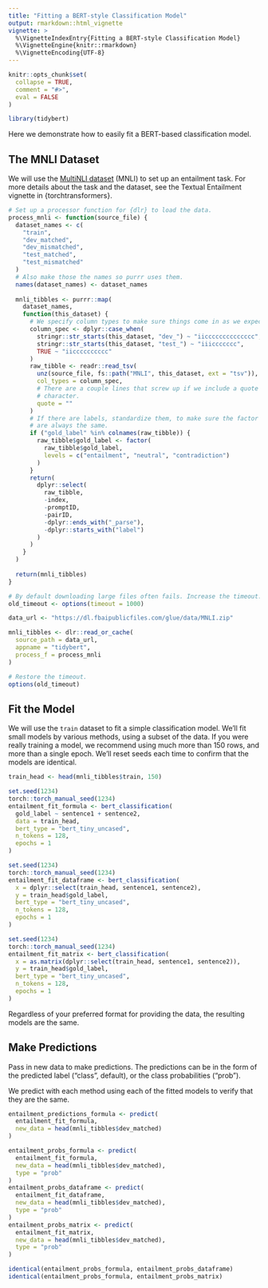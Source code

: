 ```yaml
---
title: "Fitting a BERT-style Classification Model"
output: rmarkdown::html_vignette
vignette: >
  %\VignetteIndexEntry{Fitting a BERT-style Classification Model}
  %\VignetteEngine{knitr::rmarkdown}
  %\VignetteEncoding{UTF-8}
---
```


```r
knitr::opts_chunk$set(
  collapse = TRUE,
  comment = "#>",
  eval = FALSE
)
```

```r
library(tidybert)
```

Here we demonstrate how to easily fit a BERT-based classification model.

## The MNLI Dataset

We will use the [MultiNLI dataset](https://cims.nyu.edu/~sbowman/multinli/) (MNLI) to set up an entailment task. 
For more details about the task and the dataset, see the Textual Entailment vignette in {torchtransformers}.

```r
# Set up a processor function for {dlr} to load the data.
process_mnli <- function(source_file) {
  dataset_names <- c(
    "train",
    "dev_matched",
    "dev_mismatched",
    "test_matched",
    "test_mismatched"
  )
  # Also make those the names so purrr uses them.
  names(dataset_names) <- dataset_names
  
  mnli_tibbles <- purrr::map(
    dataset_names,
    function(this_dataset) {
      # We specify column types to make sure things come in as we expect.
      column_spec <- dplyr::case_when(
        stringr::str_starts(this_dataset, "dev_") ~ "iicccccccccccccc",
        stringr::str_starts(this_dataset, "test_") ~ "iiiccccccc",
        TRUE ~ "iicccccccccc"
      )
      raw_tibble <- readr::read_tsv(
        unz(source_file, fs::path("MNLI", this_dataset, ext = "tsv")),
        col_types = column_spec,
        # There are a couple lines that screw up if we include a quote
        # character.
        quote = ""
      )
      # If there are labels, standardize them, to make sure the factor levels
      # are always the same.
      if ("gold_label" %in% colnames(raw_tibble)) {
        raw_tibble$gold_label <- factor(
          raw_tibble$gold_label,
          levels = c("entailment", "neutral", "contradiction")
        )
      }
      return(
        dplyr::select(
          raw_tibble,
          -index,
          -promptID,
          -pairID,
          -dplyr::ends_with("_parse"),
          -dplyr::starts_with("label")
        )
      )
    }
  )
  
  return(mnli_tibbles)
}

# By default downloading large files often fails. Increase the timeout.
old_timeout <- options(timeout = 1000)

data_url <- "https://dl.fbaipublicfiles.com/glue/data/MNLI.zip"

mnli_tibbles <- dlr::read_or_cache(
  source_path = data_url,
  appname = "tidybert",
  process_f = process_mnli
)

# Restore the timeout.
options(old_timeout)
```

## Fit the Model

We will use the `train` dataset to fit a simple classification model.
We'll fit small models by various methods, using a subset of the data. 
If you were really training a model, we recommend using much more than 150 rows, and more than a single epoch.
We'll reset seeds each time to confirm that the models are identical.

```r
train_head <- head(mnli_tibbles$train, 150)

set.seed(1234)
torch::torch_manual_seed(1234)
entailment_fit_formula <- bert_classification(
  gold_label ~ sentence1 + sentence2, 
  data = train_head,
  bert_type = "bert_tiny_uncased",
  n_tokens = 128,
  epochs = 1
)

set.seed(1234)
torch::torch_manual_seed(1234)
entailment_fit_dataframe <- bert_classification(
  x = dplyr::select(train_head, sentence1, sentence2),
  y = train_head$gold_label,
  bert_type = "bert_tiny_uncased",
  n_tokens = 128,
  epochs = 1
)

set.seed(1234)
torch::torch_manual_seed(1234)
entailment_fit_matrix <- bert_classification(
  x = as.matrix(dplyr::select(train_head, sentence1, sentence2)),
  y = train_head$gold_label,
  bert_type = "bert_tiny_uncased",
  n_tokens = 128,
  epochs = 1
)
```

Regardless of your preferred format for providing the data, the resulting models are the same.

## Make Predictions

Pass in new data to make predictions.
The predictions can be in the form of the predicted label ("class", default), or the class probabilities ("prob").

We predict with each method using each of the fitted models to verify that they are the same.

```r
entailment_predictions_formula <- predict(
  entailment_fit_formula,
  new_data = head(mnli_tibbles$dev_matched)
)

entailment_probs_formula <- predict(
  entailment_fit_formula,
  new_data = head(mnli_tibbles$dev_matched),
  type = "prob"
)
entailment_probs_dataframe <- predict(
  entailment_fit_dataframe,
  new_data = head(mnli_tibbles$dev_matched),
  type = "prob"
)
entailment_probs_matrix <- predict(
  entailment_fit_matrix,
  new_data = head(mnli_tibbles$dev_matched),
  type = "prob"
)

identical(entailment_probs_formula, entailment_probs_dataframe)
identical(entailment_probs_formula, entailment_probs_matrix)
```
